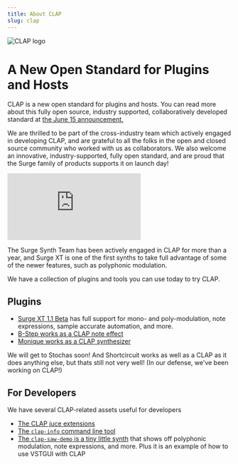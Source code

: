 ```yaml
---
title: About CLAP
slug: clap
---
```


<picture>
    <source media="(prefers-color-scheme: dark)" srcset="/images/clap-full-logo-white.png" />
    <source media="(prefers-color-scheme: light)" srcset="/images/clap-full-logo-black.png" />
    <img src="/images/clap-full-logo-white.png" alt="CLAP logo" class="m-auto max-h-96" />
</picture>

# A New Open Standard for Plugins and Hosts

CLAP is a new open standard for plugins and hosts. You can read more about this fully open source,
industry supported, collaboratively developed standard at [the June 15 announcement.](https://u-he.com/community/clap)

We are thrilled to be part of the cross-industry team which actively engaged in developing CLAP, and
are grateful to all the folks in the open and closed source community who worked with us
as collaborators. We also welcome an innovative, industry-supported, fully open standard,
and are proud that the Surge family of products supports it on launch day!

<iframe
    class="aspect-video w-full"
    src="https://www.youtube-nocookie.com/embed/B2mywWyI9es?si=cAXuBLLgOsjsXSQn"
    title="YouTube video player"
    frameborder="0"
    allow="accelerometer; autoplay; clipboard-write; encrypted-media; gyroscope; picture-in-picture; web-share"
    allowfullscreen></iframe>

The Surge Synth Team has been actively engaged in CLAP for more than a year, and Surge XT
is one of the first synths to take full advantage of some of the newer features, such
as polyphonic modulation.

We have a collection of plugins and tools you can use today to try CLAP.

## Plugins

-   [Surge XT 1.1 Beta](https://surge-synthesizer.github.io/nightly_XT) has full support for mono- and poly-modulation, note expressions, sample
    accurate automation, and more.
-   [B-Step works as a CLAP note effect](https://github.com/surge-synthesizer/b-step/releases/tag/Nightly)
-   [Monique works as a CLAP synthesizer](https://github.com/surge-synthesizer/monique-monosynth/releases/tag/Nightly)

We will get to Stochas soon! And Shortcircuit works as well as a CLAP as it does anything else, but thats
still not very well! (In our defense, we've been working on CLAP!)

## For Developers

We have several CLAP-related assets useful for developers

-   [The CLAP juce extensions](https://github.com/free-audio/clap-juce-extensions)
-   [The `clap-info` command line tool](https://github.com/surge-synthesizer/clap-info)
-   [The `clap-saw-demo` is a tiny little synth](https://github.com/surge-synthesizer/clap-saw-demo) that shows off polyphonic modulation, note expressions, and more. Plus it
    is an example of how to use VSTGUI with CLAP
